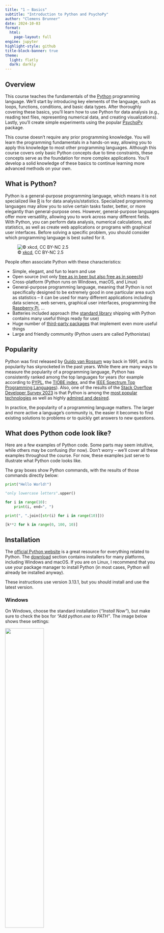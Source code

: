 ```yaml
---
title: "1 – Basics"
subtitle: "Introduction to Python and PsychoPy"
author: "Clemens Brunner"
date: 2024-10-03
format:
  html:
    page-layout: full
engine: jupyter
highlight-style: github
title-block-banner: true
theme:
  light: flatly
  dark: darkly
---
```


## Overview

This course teaches the fundamentals of the [Python](https://www.python.org/) programming language. We'll start by introducing key elements of the language, such as loops, functions, conditions, and basic data types. After thoroughly covering these basics, you'll learn how to use Python for data analysis (e.g., reading text files, representing numerical data, and creating visualizations). Lastly, you'll create simple experiments using the popular [PsychoPy](https://www.psychopy.org/) package.

This course doesn't require any prior programming knowledge. You will learn the programming fundamentals in a hands-on way, allowing you to apply this knowledge to most other programming languages. Although this course covers only basic Python concepts due to time constraints, these concepts serve as the foundation for more complex applications. You'll develop a solid knowledge of these basics to continue learning more advanced methods on your own.


## What is Python?

Python is a general-purpose programming language, which means it is not specialized like [R](https://www.r-project.org/) is for data analysis/statistics. Specialized programming languages may allow you to solve certain tasks faster, better, or more elegantly than general-purpose ones. However, general-purpose languages offer more versatility, allowing you to work across many different fields. With Python, you can perform data analysis, numerical calculations, and statistics, as well as create web applications or programs with graphical user interfaces. Before solving a specific problem, you should consider which programming language is best suited for it.

![© [xkcd](https://xkcd.com/353/), CC BY-NC 2.5](python-xkcd.png){fig-align="left"}

People often associate Python with these characteristics:

- Simple, elegant, and fun to learn and use
- Open source (not only [free as in beer but also free as in speech](https://en.wikipedia.org/wiki/Gratis_versus_libre))
- Cross-platform (Python runs on Windows, macOS, and Linux)
- General-purpose programming language, meaning that Python is not specifically designed to be extremely good in one particular area such as statistics – it can be used for many different applications including data science, web servers, graphical user interfaces, programming the [Raspberry Pi](https://www.raspberrypi.org/), ...
- Batteries included approach (the [standard library](https://docs.python.org/3/library/) shipping with Python contains many useful things ready for use)
- Huge number of [third-party packages](https://pypi.org/) that implement even more useful things
- Large and friendly community (Python users are called Pythonistas)


## Popularity

Python was first released by [Guido van Rossum](https://en.wikipedia.org/wiki/Guido_van_Rossum) way back in 1991, and its popularity has skyrocketed in the past years. While there are many ways to measure the popularity of a programming language, Python has consistently ranked among the top languages for years (for example according to [PYPL](https://pypl.github.io/PYPL.html), the [TIOBE index](https://www.tiobe.com/tiobe-index/), and the [IEEE Spectrum Top Programming Languages](https://spectrum.ieee.org/the-top-programming-languages-2023)). Also, one of the results of the [Stack Overflow Developer Survey 2023](https://survey.stackoverflow.co/2023/) is that Python is among the [most popular technologies](https://survey.stackoverflow.co/2023/#technology-most-popular-technologies) as well as highly [admired and desired](https://survey.stackoverflow.co/2023/#technology-admired-and-desired).

In practice, the popularity of a programming language matters. The larger and more active a language's community is, the easier it becomes to find existing solutions to problems or to quickly get answers to new questions.


## What does Python code look like?

Here are a few examples of Python code. Some parts may seem intuitive, while others may be confusing (for now). Don't worry – we'll cover all these examples throughout the course. For now, these examples just serve to illustrate what Python code looks like.

The gray boxes show Python commands, with the results of those commands directly below:

```python
print("Hello World!")
```

```python
"only lowercase letters".upper()
```

```python
for i in range(10):
    print(i, end=", ")
```

```python
print(", ".join([str(i) for i in range(10)]))
```

```python
[k**2 for k in range(0, 100, 10)]
```


## Installation

The [official Python website](https://www.python.org/) is a great resource for everything related to Python. The [download](https://www.python.org/downloads/) section contains installers for many platforms, including Windows and macOS. If you are on Linux, I recommend that you use your package manager to install Python (in most cases, Python will already be installed anyway).

:::{.callout-note}
These instructions use version 3.13.1, but you should install and use the latest version.
:::


### Windows

On Windows, choose the standard installation (*"Install Now"*), but make sure to check the box for *"Add python.exe to PATH"*. The image below shows these settings:

![](install-python-windows.png){width=50%}

For more details on using Python on Windows, see the [official Python documentation](https://docs.python.org/3/using/windows.html).


### macOS

On macOS, run the installer using the default settings. Once the installation is complete, double-click the *"Install Certificates"* command in the Applications folder to finish the setup process.

![](install-python-macos.png){width=50%}

For more details on using Python on macOS, see the [official Python documentation](https://docs.python.org/3/using/mac.html).


## First steps

After installing Python, it is instructive to enter some simple Python commands and see what happens. The program which understands and interprets Python commands is called the *Python interpreter*. It can be invoked in various ways, but one of the easiest options is to open IDLE, which is a simple Python development environment that comes with Python.

IDLE will display a window running the so-called *interactive* Python interpreter (which is also referred to as shell or [REPL](https://en.wikipedia.org/wiki/Read%E2%80%93eval%E2%80%93print_loop)). The interactive Python interpreter includes a *prompt*, which is typically the character sequence `>>>`. This prompt indicates that Python is ready to receive user input. You can type any Python command and hit <kbd>Enter</kbd> to evaluate it. Python will immediately show the result of this command (if any) on the next line.

![](idle.png){width=75%}

:::{.callout-note}
Throughout the course material, we show Python code in gray boxes and never include the prompt `>>>`. 
:::

Let's try to use Python as a calculator. Python supports the four basic arithmetic operations (addition, subtraction, multiplication, and division). To follow along, type the following commands into the IDLE shell and confirm with <kbd>Enter</kbd>:

```python
1 + 1
```

```python
10 - 7
```

```python
7 * 8
```

```python
120 / 7
```

:::{.callout-tip}
To make your code easier to read, include spaces before and after operators. For example, `10 - 7` is more readable than `10-7`, though both are valid Python commands.
:::

:::{.callout-important}
Remember that Python uses the English format for decimal numbers, with a *period* as the decimal separator, rather than the *comma* used in some other languages (including German). Always input decimal numbers with a period, regardless of your operating system's language settings.
:::

You can perform integer division with the `//` operator (which consists of two characters):

```python
120 // 7
```

The remainder of a division (modulus) is calculated like this:

```python
120 % 7
```

You can raise a number to a power:

```python
2**64
```

Python respects the standard order of operations and parentheses:

```python
(13 + 6) * 8 - 12 / (2.5 + 1.6)
```

To use mathematical functions like sine or cosine, you'll first need to import the `math` module. Do this by entering the following command once:

```python
import math
```

This makes a wide range of mathematical functions available, such as `sqrt` (square root), `log` (logarithm), `sin` (sine), `cos` (cosine), and constants like `pi` (the circle constant $\pi$) or `e` ([Euler's number](https://en.wikipedia.org/wiki/E_(mathematical_constant))), all of which are used with a preceding `math.`:

```python
math.sqrt(2)
```

```python
math.pi
```

```python
math.e
```

```python
1 + math.sqrt(5) * 7 - 2 * math.pi * 1.222
```


## Application examples

The following selection of examples demonstrates Python's versatility. It is by no means exhaustive and mainly reflects my personal experience.


### Stimulus presentation

[PsychoPy](http://www.psychopy.org/) is a program designed for presenting stimuli in psychophysiological studies. You can use it to create experiments that involve measuring reaction times (such as fMRI and EEG studies), allowing precise presentation of visual and auditory stimuli. While PsychoPy can be used via a graphical user interface, creating highly customized experimental designs works best by directly writing Python code. We will explore PsychoPy in the last two sessions.

![](psychopy.png){width=75%}


### Neuroscience

Python has become popular in neuroscience. The [NIPY website](https://nipy.org/) (Neuroimaging for Python) hosts multiple projects covering various tasks in neuroscience. There are numerous packages for analyzing [functional magnetic resonance imaging (fMRI)](https://en.wikipedia.org/wiki/Functional_magnetic_resonance_imaging) data in particular. For example, [NiBabel](https://nipy.org/nibabel/) supports reading various neuroimaging data formats, [Nipype](https://www.mit.edu/~satra/nipype-nightly/) unifies the use of different fMRI analysis programs, and [NIPY](https://nipy.org/nipy/), [NiTime](https://nipy.org/nitime/), and [Nilearn](https://nilearn.github.io/) support fMRI data analysis.

![](nilearn.png)

[MNE-Python](https://mne.tools/) is the most popular Python package for processing electrophysiological brain signals, such as filtering, artifact correction, source localization, and connectivity analysis. A graphical user interface called [MNELAB](https://github.com/cbrnr/mnelab) is also available.


### Statistical data analysis

Python offers many packages for statistical data analysis. Popular packages include [NumPy](https://www.numpy.org/), [SciPy](https://scipy.org/), [pandas](https://pandas.pydata.org/), [statsmodels](https://www.statsmodels.org/stable/index.html), [Matplotlib](https://matplotlib.org/), [seaborn](https://seaborn.pydata.org/) and [scikit-learn](https://scikit-learn.org/stable/). We will cover some of these packages in this course, though only superficially.

![](scatter.png)


### Graphical user interfaces

You can also create standalone programs with graphical user interfaces in Python. A notable example is [Spyder](https://www.spyder-ide.org/), an integrated development environment for Python, which itself is entirely written in Python. The graphical user interfaces of [PsychoPy](http://www.psychopy.org/) and [MNELAB](https://github.com/cbrnr/mnelab) are also written in Python.


### Astronomy

The [first image of a black hole](https://eventhorizontelescope.org/press-release-april-10-2019-astronomers-capture-first-image-black-hole) at the center of the galaxy [Messier 87](https://de.wikipedia.org/wiki/Messier_87), approximately 55 million light-years away, was generated [with the help of Python](https://numpy.org/case-studies/blackhole-image/):

![© [EHT](https://eventhorizontelescope.org/press-release-april-10-2019-astronomers-capture-first-image-black-hole), CC BY 4.0](m87.png){fig-align="left" width=500}

Researchers also [used Python](https://doi.org/10.3847/2041-8213/ac6736) when visualizing the [black hole Sagittarius A*](https://eventhorizontelescope.org/blog/astronomers-reveal-first-image-black-hole-heart-our-galaxy) at the center of our own galaxy:

![© [EHT](https://eventhorizontelescope.org/blog/astronomers-reveal-first-image-black-hole-heart-our-galaxy), CC BY 4.0](sgr_astar.png){fig-align="left" width=500}


## Exercises

### Exercise 1

Install Python on your computer and start the Python interpreter. What version of Python does the interpreter report? Is this the latest version?


### Exercise 2

Type `import antigravity` into the Python interpreter. What happens? What happens when you enter `import this`? What does `import math` do?


### Exercise 3

We can approximate the Earth as a sphere with a radius of 6,371 km. Use Python to calculate the surface area of the Earth. The formula for the surface area $A$ of a sphere with radius $r$ is:

$$A = 4 \pi r^2$$


### Exercise 4

Given the data points 11, 27, 15, 10, 33, 18, 25, 22, 39, and 11, calculate both the arithmetic mean and the geometric mean using basic arithmetic operations. Perform each calculation with a single command (without intermediate results).

The formulas for the arithmetic mean $\bar x$ and geometric mean $\bar x_g$ are:

$$\bar x = \frac{1}{n} \sum_{i=1}^n x_i$$

$$\bar x_g = \sqrt[n]{\prod_{i=1}^n x_i}$$

:::{.callout-tip}
The symbol $\prod$ represents the product of all numbers $x_i$. You can also express the n-th root as a power, i.e., $\sqrt[n]{x}$ is equivalent to $x^\frac{1}{n}$.
:::


### Exercise 5

Calculate the result of the following expression with a single command:

$$\frac{(5^5 - \pi) \cdot \frac{19}{3}}{\sqrt{13} + 7^\frac{2}{3}}$$

:::{.callout-tip}
Pay attention to parentheses! The correct result is approximately 2722.
:::


### Exercise 6

Why does the following command not work (assuming `import math` was executed earlier)?

```python
math.Sqrt(4)
```

:::{.callout-note}
This example illustrates how you can use the interactive Python interpreter to test commands. It doesn't matter if your input is incorrect! In fact, an incorrect input yields an error message that might help you understand the mistake. So feel free to try things out – you really cannot break anything!
:::
